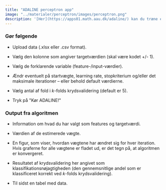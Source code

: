 ```yaml
---
title: "ADALINE perceptron app"
image: "../materialer/perceptron/images/perceptron.png"
description: '[Her](https://apps01.math.aau.dk/adaline/) kan du træne en percepton ved at bruge de opdateringsregler, som kaldes for [ADALINE](../materialer/perceptron/perceptron.qmd#sec-ADALINE). Samtidig laves der også 5-folds [krydsvalidering](../materialer/krydsvalidering/krydsvalidering.qmd#sec-krydsvalidering).'
---
```


### Gør følgende

+ Upload data (.xlsx eller .csv format).

+ Vælg den kolonne som angiver targetværdien (skal være kodet +/- 1).

+ Vælg de forklarende variable (feature-/input-værdier).

+ Ændr eventuelt på startvægte, learning rate, stopkriterium og/eller det maksimale iterationer -- eller behold default værdierne.

+ Vælg antal af fold i $k$-folds krydsvalidering (default er 5).

+ Tryk på \"Kør ADALINE!\"

### Output fra algoritmen

+ Information om hvad du har valgt som features og targetværdi.

+ Værdien af de estimerede vægte.

+ En figur, som viser, hvordan vægtene har ændret sig for hver iteration. Hvis graferne for alle vægtene er fladet ud, er det tegn på, at algoritmen er konvergeret.

+ Resultatet af krydsvalidering her angivet som klassifikationsnøjagtigheden (den gennemsnitlige andel som er klassificeret korrekt ved $k$-folds krydsvalidering).

+ Til sidst en tabel med data.
